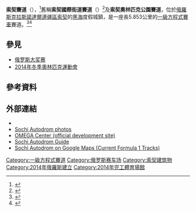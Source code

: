 {{Motorsport venue
| Name          = 索契賽道<br>{{lang|ru|Сочи Автодром}}
| Location      = [[俄羅斯|俄羅斯]][[克拉斯諾達爾邊疆區|克拉斯諾達爾邊疆區]][[索契|索契]]
| Coordinates   = {{Coord|43.405687|N|39.957778|E|dim:1km_type:landmark_region:RU|display=inline,title}}
| Time          = [[莫斯科時間|MSK+0]]（[[UTC+3|UTC+3]]）
| Image         = [[File:Circuit_Sochi.svg|250px]]
| Events        = '''[[國際汽車聯盟|國際汽車聯盟]][[一級方程式賽車|一級方程式賽車]]'''<br>[[俄羅斯大獎賽|俄羅斯大獎賽]]（2014年起）<br>'''[[GP2系列賽|GP2系列賽]]'''（2014年起）<br>'''[[GP3系列賽|GP3系列賽]]'''（2014年起）<br>[[俄羅斯房車錦標賽|俄羅斯房車錦標賽]]（2014年起）
| Layout1       = 大獎賽賽道
| Length_mi     = 3.634
| Length_km     = 5.848
| Turns         = 19
| FIA_grade     = 1
| Opened        = 2014年9月21日<ref>{{cite news|url=http://www.formula1.com/news/headlines/2014/9/16393.html|title=Sochi Autodrom officially opened in Russia|work=Formula1.com|publisher=[[Formula_One_Group|Formula One Administration]]|date=2014-09-22|accessdate=2014-10-04|archive-date=2014-10-06|archive-url=https://web.archive.org/web/20141006164338/http://www.formula1.com/news/headlines/2014/9/16393.html|dead-url=no}}</ref>
| Architect     = [[赫爾曼·提爾克|赫爾曼·提爾克]]
| Broke_ground  = 2011年7月
| Record_time   = 1:31.304
| Record_driver = {{flagicon|GBR}} [[路易斯·漢米爾頓|路易斯·漢米爾頓]]
| Record_team   = [[梅賽德斯車隊|梅賽德斯]]
| Record_year   = {{F1|2020}}
| Record_class  = [[一級方程式賽車|一級方程式賽車]]
| Layout2       = 短賽道
| Length_mi2    = 1.437
| Length_km2    = 2.313
}}

'''索契賽道'''（{{lang-ru|Сочи Автодром}}），<ref name="autodrom">{{cite web|url=http://www.formula1.com/races/in_detail/russia_930/circuit_diagram.html|title=2014 Formula 1 Russian Grand Prix|work=Formula 1.com|publisher=[[Formula_One_Group|Formula One Administration]]|accessdate=2014-07-26|archive-date=2014-11-06|archive-url=https://web.archive.org/web/20141106020915/http://www.formula1.com/races/in_detail/russia_930/circuit_diagram.html|dead-url=no}}</ref>舊稱'''索契國際街道賽道'''（{{lang-ru|Трасса в Олимпийском парке}}）<ref>{{cite news|title=Vettel impressed by Russian circuit after first visit|url=http://www.autosport.com/news/report.php/id/106997|first=Aleksander|last=Kabanovsky|work=Autosport.com|publisher=Haymarket Publications|date=2013-04-22|accessdate=2013-04-22|archive-date=2016-08-23|archive-url=https://web.archive.org/web/20160823164147/http://www.autosport.com/news/report.php/id/106997|dead-url=no}}</ref>及'''索契奧林匹克公園賽道'''，位於[[俄羅斯|俄羅斯]][[克拉斯諾達爾邊疆區|克拉斯諾達爾邊疆區]][[索契|索契]]的[[黑海|黑海]]度假城鎮，是一座長5.853公里的[[一級方程式賽車|一級方程式賽車]]賽道。<ref name="Russia in">{{cite news|title=Russia to join F1 calendar in 2014|url=http://www.f1fanatic.co.uk/2010/10/14/russia-to-join-f1-calendar-in-2014/|first=Keith|last=Collantine|work=F1 Fanatic|publisher=Keith Collantine|date=2010-10-14|accessdate=2011-06-25|archive-date=2017-05-17|archive-url=https://web.archive.org/web/20170517001625/http://www.f1fanatic.co.uk/2010/10/14/russia-to-join-f1-calendar-in-2014/|dead-url=yes}}</ref><ref name="OMEGA">{{cite news|title=OMEGA|url=http://www.omega2014.ru/projects/formula1/|publisher=OMEGA (Developer)|accessdate=2011-10-26|deadurl=yes|archiveurl=https://archive.is/20130910070042/http://www.omega2014.ru/projects/formula1/|archivedate=2013-09-10}}</ref>

== 參見 ==
*[[俄罗斯大奖赛|俄罗斯大奖赛]]
*[[2014年冬季奧林匹克運動會|2014年冬季奧林匹克運動會]]

== 參考資料 ==
{{Reflist}}

== 外部連結 ==
{{commons category}}
*{{Official website|http://sochiautodrom.ru/en/}}
*[http://thisisf1.com/2014/10/11/f1-latest-photos-2014-russian-gp-practice/ Sochi Autodrom photos] {{Wayback|url=http://thisisf1.com/2014/10/11/f1-latest-photos-2014-russian-gp-practice/ |date=20170911024447 }}
*[https://archive.today/20130910070042/http://www.omega2014.ru/projects/formula1/ OMEGA Center (official development site)]
*[http://www.f1mix.com/circuits/sochi-autodrom.asp Sochi Autodrom Guide] {{Wayback|url=http://www.f1mix.com/circuits/sochi-autodrom.asp |date=20191120001423 }}
*[https://www.google.com/maps/d/viewer?mid=zAwYScNYWOgU.kH5VtuiZLUz4 Sochi Autodrom on Google Maps (Current Formula 1 Tracks)] {{Wayback|url=https://www.google.com/maps/d/viewer?mid=zAwYScNYWOgU.kH5VtuiZLUz4 |date=20160404092840 }}

{{一級方程式賽道}}

[[Category:一級方程式賽道|Category:一級方程式賽道]]
[[Category:俄罗斯赛车场|Category:俄罗斯赛车场]]
[[Category:索契建筑物|Category:索契建筑物]]
[[Category:2014年俄羅斯建立|Category:2014年俄羅斯建立]]
[[Category:2014年完工體育場館|Category:2014年完工體育場館]]